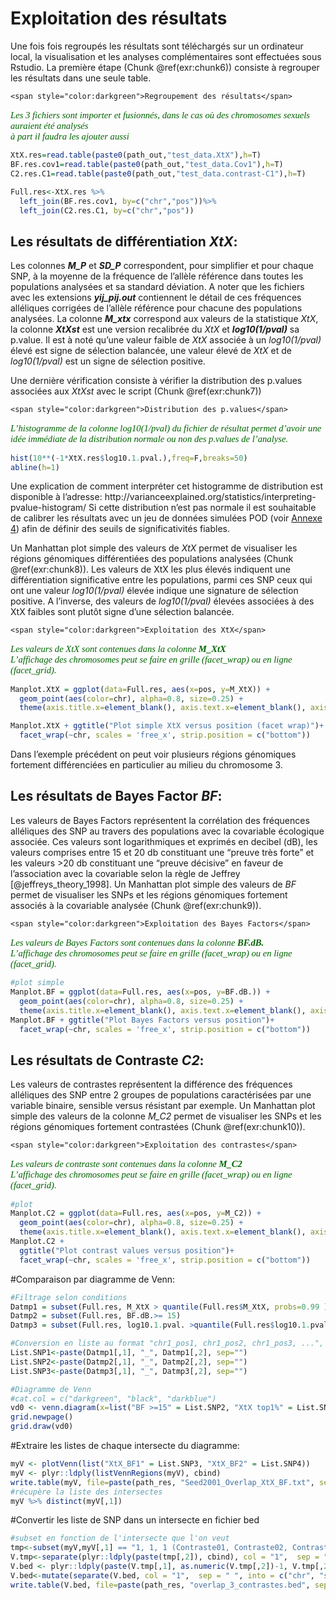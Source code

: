 # Exploitation des résultats {-}

Une fois fois regroupés les résultats sont téléchargés sur un ordinateur local, la visualisation et les analyses complémentaires sont effectuées sous Rstudio.
La première étape (Chunk \@ref(exr:chunk6)) consiste à regrouper les résultats dans une seule table.

```exercise
<span style="color:darkgreen">Regroupement des résultats</span>
```
<p style="font-family: calibri; font-size:11pt; font-style:italic; color:darkgreen">
Les 3 fichiers sont importer et fusionnés, dans le cas où des chromosomes sexuels auraient été analysés<br>
à part il faudra les ajouter aussi<br>
</p>
```r
XtX.res=read.table(paste0(path_out,"test_data.XtX"),h=T)
BF.res.cov1=read.table(paste0(path_out,"test_data.Cov1"),h=T)
C2.res.C1=read.table(paste0(path_out,"test_data.contrast-C1"),h=T)

Full.res<-XtX.res %>%
  left_join(BF.res.cov1, by=c("chr","pos"))%>%
  left_join(C2.res.C1, by=c("chr","pos"))

```

## Les résultats de différentiation _XtX_: {-}
Les colonnes **_M_P_** et **_SD_P_** correspondent, pour simplifier et pour chaque SNP, à la moyenne de la fréquence de l'allèle référence dans toutes les populations analysées et sa standard déviation. A noter que les fichiers avec les extensions **_yij_pij.out_** contiennent le détail de ces fréquences alléliques corrigées de l'allèle référence pour chacune des populations analysées.
La colonne **_M_xtx_** correspond aux valeurs de la statistique _XtX_, la colonne **_XtXst_** est une version recalibrée du _XtX_ et **_log10(1/pval)_** sa p.value.
Il est à noté qu'une valeur faible de _XtX_ associée à un _log10(1/pval)_ élevé est signe de sélection balancée, une valeur élevé de _XtX_ et de _log10(1/pval)_ est un signe de sélection positive.

Une dernière vérification consiste à vérifier la distribution des p.values associées aux _XtXst_ avec le script (Chunk \@ref(exr:chunk7))

```exercise
<span style="color:darkgreen">Distribution des p.values</span>
```
<p style="font-family: calibri; font-size:11pt; font-style:italic; color:darkgreen">
L'histogramme de la colonne _log10(1/pval)_ du fichier de résultat permet d'avoir une idée immédiate de la distribution normale ou non des p.values de l'analyse.<br>
</p>
```r
hist(10**(-1*XtX.res$log10.1.pval.),freq=F,breaks=50)
abline(h=1)
```
Une explication de comment interpréter cet histogramme de distribution est disponible à l'adresse:
http://varianceexplained.org/statistics/interpreting-pvalue-histogram/
Si cette distribution n’est pas normale il est souhaitable de calibrer les  résultats avec un jeu de données simulées POD (voir [Annexe 4](#An4)) afin de définir des seuils de significativités fiables.

Un Manhattan plot simple des valeurs de _XtX_ permet de visualiser les régions génomiques différentiées des populations analysées (Chunk \@ref(exr:chunk8)).
Les valeurs de XtX les plus élevés indiquent une différentiation significative entre les populations, parmi ces SNP ceux qui ont une valeur _log10(1/pval)_ élevée indique une signature de sélection positive. A l'inverse, des valeurs de _log10(1/pval)_ élevées associées à des XtX faibles sont plutôt signe d'une sélection balancée.

```exercise
<span style="color:darkgreen">Exploitation des XtX</span>
```
<p style="font-family: calibri; font-size:11pt; font-style:italic; color:darkgreen">
Les valeurs de _XtX_ sont contenues dans la colonne **_M_XtX_**<br>
L'affichage des chromosomes peut se faire en grille (facet_wrap) ou en ligne (facet_grid).<br>
</p>
```r
Manplot.XtX = ggplot(data=Full.res, aes(x=pos, y=M_XtX)) +
  geom_point(aes(color=chr), alpha=0.8, size=0.25) +
  theme(axis.title.x=element_blank(), axis.text.x=element_blank(), axis.ticks.x=element_blank())

Manplot.XtX + ggtitle("Plot simple XtX versus position (facet wrap)")+
  facet_wrap(~chr, scales = 'free_x', strip.position = c("bottom"))
```

Dans l'exemple précédent on peut voir plusieurs régions génomiques fortement différenciées en particulier au milieu du chromosome 3.

## Les résultats de Bayes Factor _BF_: {-}

Les valeurs de Bayes Factors représentent la corrélation des fréquences alléliques des SNP au travers des populations avec la covariable écologique associée.
Ces valeurs sont logarithmiques et exprimés en decibel (dB), les valeurs comprises entre 15 et 20 db constituant une "preuve très forte" et les valeurs >20 db constituant une "preuve décisive" en faveur de l'association avec la covariable selon la règle de Jeffrey [@jeffreys_theory_1998].
Un Manhattan plot simple des valeurs de _BF_ permet de visualiser les SNPs et les régions génomiques fortement associés à la covariable analysée (Chunk \@ref(exr:chunk9)).

```exercise
<span style="color:darkgreen">Exploitation des Bayes Factors</span>
```
<p style="font-family: calibri; font-size:11pt; font-style:italic; color:darkgreen">
Les valeurs de Bayes Factors sont contenues dans la colonne **_BF.dB._**<br>
L'affichage des chromosomes peut se faire en grille (facet_wrap) ou en ligne (facet_grid).<br>
</p>
```r
#plot simple
Manplot.BF = ggplot(data=Full.res, aes(x=pos, y=BF.dB.)) +
  geom_point(aes(color=chr), alpha=0.8, size=0.25) +
  theme(axis.title.x=element_blank(), axis.text.x=element_blank(), axis.ticks.x=element_blank())
Manplot.BF + ggtitle("Plot Bayes Factors versus position")+
  facet_wrap(~chr, scales = 'free_x', strip.position = c("bottom"))
```

## Les résultats de Contraste _C2_: {-}

Les valeurs de contrastes représentent la différence des fréquences alléliques des SNP entre 2 groupes de populations caractérisées par une variable binaire, sensible versus résistant par exemple.
Un Manhattan plot simple des valeurs de la colonne _M_C2_ permet de visualiser les SNPs et les régions génomiques fortement contrastées (Chunk \@ref(exr:chunk10)).

```exercise
<span style="color:darkgreen">Exploitation des contrastes</span>
```
<p style="font-family: calibri; font-size:11pt; font-style:italic; color:darkgreen">
Les valeurs de contraste sont contenues dans la colonne **_M_C2_**<br>
L'affichage des chromosomes peut se faire en grille (facet_wrap) ou en ligne (facet_grid).<br>
</p>
```r
#plot
Manplot.C2 = ggplot(data=Full.res, aes(x=pos, y=M_C2)) +
  geom_point(aes(color=chr), alpha=0.8, size=0.25) +
  theme(axis.title.x=element_blank(), axis.text.x=element_blank(), axis.ticks.x=element_blank())
Manplot.C2 +
  ggtitle("Plot contrast values versus position")+
  facet_wrap(~chr, scales = 'free_x', strip.position = c("bottom"))
```

#Comparaison par diagramme de Venn:
```r
#Filtrage selon conditions
Datmp1 = subset(Full.res, M_XtX > quantile(Full.res$M_XtX, probs=0.99 ))
Datmp2 = subset(Full.res, BF.dB.>= 15)
Datmp3 = subset(Full.res, log10.1.pval. >quantile(Full.res$log10.1.pval., probs=0.99))

#Conversion en liste au format "chr1_pos1, chr1_pos2, chr1_pos3, ...", 
List.SNP1<-paste(Datmp1[,1], "_", Datmp1[,2], sep="")
List.SNP2<-paste(Datmp2[,1], "_", Datmp2[,2], sep="")
List.SNP3<-paste(Datmp3[,1], "_", Datmp3[,2], sep="")

```


```r
#Diagramme de Venn
#cat.col = c("darkgreen", "black", "darkblue")
vd0 <- venn.diagram(x=list("BF >=15" = List.SNP2, "XtX top1%" = List.SNP1, "log10.1.pval. top 1%" = List.SNP3), fill = c("lightblue", "lightgreen", "pink"), cat.col = c("blue", "darkgreen", "red"), fontface = "bold", filename = NULL)
grid.newpage()
grid.draw(vd0)

```

#Extraire les listes de chaque intersecte du diagramme:
```r
myV <- plotVenn(list("XtX_BF1" = List.SNP3, "XtX_BF2" = List.SNP4))
myV <- plyr::ldply(listVennRegions(myV), cbind)
write.table(myV, file=paste(path_res, "Seed2001_Overlap_XtX_BF.txt", sep=""), quote = FALSE, sep = "\t", row.names = FALSE)
#récupère la liste des intersectes
myV %>% distinct(myV[,1])
```
#Convertir les liste de SNP dans un intersecte en fichier bed
```r
#subset en fonction de l'intersecte que l'on veut
tmp<-subset(myV,myV[,1] == "1, 1, 1 (Contraste01, Contraste02, Contraste03)")
V.tmp<-separate(plyr::ldply(paste(tmp[,2]), cbind), col = "1",  sep = "_", into = c("chr", "pos"))
V.bed <- plyr::ldply(paste(V.tmp[,1], as.numeric(V.tmp[,2])-1, V.tmp[,2]), cbind)
V.bed<-mutate(separate(V.bed, col = "1",  sep = " ", into = c("chr", "start", "end")))
write.table(V.bed, file=paste(path_res, "overlap_3_contrastes.bed", sep=""), quote = FALSE, sep = "\t", row.names = FALSE)
```
